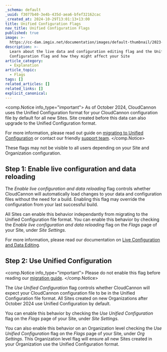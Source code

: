 ```yaml
---
_schema: default
_uuid: f3077b40-3e4b-435d-aea6-bfef32162cac
_created_at: 2024-10-29T13:01:13+13:00
title: Unified Configuration Flags
nav_title: Unified Configuration Flags
published: true
image: >-
  https://cc-dam.imgix.net/documentation/images/default-thumbnail/2023-Q4/CloudCannon-Documentation-Thumbnail.png
description: >-
  Learn about the live data and configuration editing flag and the Unified
  Configuration flag and how they might affect your Site
article_category:
  - Explanation
article_topic:
  - Flags
tags: []
related_articles: []
related_links: []
explicit_canonical:
---
```

<comp.Notice info_type="important">
  As of October 2024, CloudCannon uses the Unified Configuration format for your CloudCannon configuration file by default for all new Sites. Site created before this data can also upgrade to the Unified Configuration format.

  For more information, please read out guide on [migrating to Unified Configuration](/documentation/guides/unified-configuration-migration-guide/) or contact our friendly [support team](/support/).
</comp.Notice>

These flags may not be visible to all users depending on your Site and Organization configuration.

## Step 1: Enable live configuration and data reloading

The *Enable live configuration and data reloading* flag controls whether CloudCannon will automatically load changes to your data and configuration files without the need for a build. Enabling this flag may override the configuration from your last successful build.

All Sites can enable this behavior independantly from migrating to the Unified Configuration file format. You can enable this behavior by checking the *Enable live configuration and data reloading* flag on the *Flags* page of your Site, under *Site Settings*.

For more information, please read our documentation on [Live Configuration and Data Editing](/documentation/guides/unified-configuration-migration-guide/live-configuration-and-data-editing/).

## Step 2: Use Unified Configuration

<comp.Notice info_type="important">
  Please do not enable this flag before reading our [migration guide](/documentation/guides/unified-configuration-migration-guide/).
</comp.Notice>

The *Use Unified Configuration* flag controls whether CloudCannon will expect your CloudCannon configuration file to be in the Unified Configuration file format. All Sites created on new Organizations after October 2024 use Unified Configuration by default.

You can enable this behavior by checking the *Use Unified Configuration* flag on the *Flags* page of your Site, under *Site Settings*.

You can also enable this behavior on an Organization level checking the *Use Unified Configuration* flag on the *Flags* page of your Site, under *Org Settings*. This Organization level flag will ensure all new Sites created in your Organization use the Unified Configuration format.